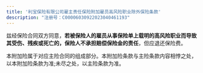 ```yaml
---
title: '利宝保险有限公司雇主责任保险附加雇员高风险职业除外保险条款'
description: "注册号：C00006030922023040461193"
---
```


兹经保险合同双方同意，**若被保险人的雇员从事保险单上载明的高风险职业而导致其受伤、残疾或死亡的，保险人不承担赔偿保险金的责任**，但应退还保险费。

本附加险属于对应主险合同的组成部分。本附加险条款与主险条款内容相悖之处，以本附加险条款为准;未尽之处，以主险条款为准。